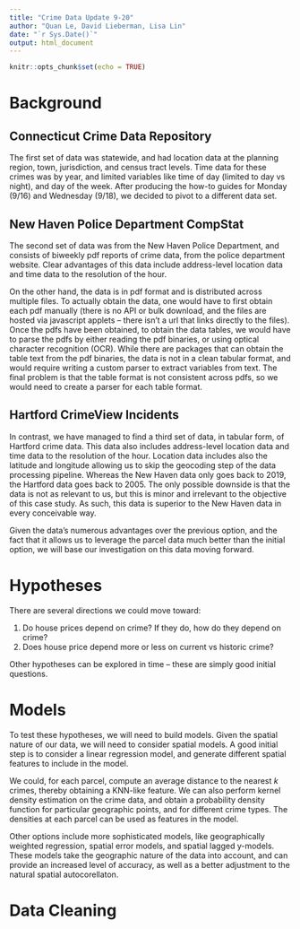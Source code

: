```yaml
---
title: "Crime Data Update 9-20"
author: "Quan Le, David Lieberman, Lisa Lin"
date: "`r Sys.Date()`"
output: html_document
---
```


```r
knitr::opts_chunk$set(echo = TRUE)
```


# Background

## Connecticut Crime Data Repository 

The first set of data was statewide, and had location data at the planning 
region, town, jurisdiction, and census tract levels. Time data for these crimes
was by year, and limited variables like time of day (limited to day vs night), 
and day of the week. After producing the how-to guides for Monday (9/16) and 
Wednesday (9/18), we decided to pivot to a different data set. 

## New Haven Police Department CompStat

The second set of data was from the New Haven Police Department, and consists
of biweekly pdf reports of crime data, from the police department website. 
Clear advantages of this data include address-level location data and time data 
to the resolution of the hour. 

On the other hand, the data is in pdf format and is distributed across multiple
files. To actually obtain the data, one would have to first obtain each pdf 
manually (there is no API or bulk download, and the files are hosted via 
javascript applets -- there isn't a url that links directly to the files). 
Once the pdfs have been obtained, to obtain the data tables, we would have to 
parse the pdfs by either reading the pdf binaries, or using optical character 
recognition (OCR). While there are packages that can obtain the table text from
the pdf binaries, the data is not in a clean tabular format, and would require
writing a custom parser to extract variables from text. The final problem is 
that the table format is not consistent across pdfs, so we would need to create
a parser for each table format. 

## Hartford CrimeView Incidents

In contrast, we have managed to find a third set of data, in tabular form, 
of Hartford crime data. This data also includes address-level location data and
time data to the resolution of the hour. Location data includes also the 
latitude and longitude allowing us to skip the geocoding step of the data 
processing pipeline. Whereas the New Haven data only goes back to 2019, the 
Hartford data goes back to 2005. The only possible downside is that the data 
is not as relevant to us, but this is minor and irrelevant to the objective of
this case study. As such, this data is superior to the New Haven data in
every conceivable way.

Given the data's numerous advantages over the previous option, and the fact
that it allows us to leverage the parcel data much better than the initial 
option, we will base our investigation on this data moving forward. 

# Hypotheses

There are several directions we could move toward:

1. Do house prices depend on crime? If they do, how do they depend on crime?
2. Does house price depend more or less on current vs historic crime? 

Other hypotheses can be explored in time -- these are simply good initial 
questions.

# Models

To test these hypotheses, we will need to build models. Given the spatial 
nature of our data, we will need to consider spatial models. A good initial 
step is to consider a linear regression model, and generate different spatial
features to include in the model. 

We could, for each parcel, compute an average distance to the nearest $k$ 
crimes, thereby obtaining a KNN-like feature. We can also perform kernel 
density estimation on the crime data, and obtain a probability density function
for particular geographic points, and for different crime types. The densities
at each parcel can be used as features in the model.

Other options include more sophisticated models, like geographically weighted
regression, spatial error models, and spatial lagged y-models. These models 
take the geographic nature of the data into account, and can provide an 
increased level of accuracy, as well as a better adjustment to the natural 
spatial autocorellaton.

# Data Cleaning 


